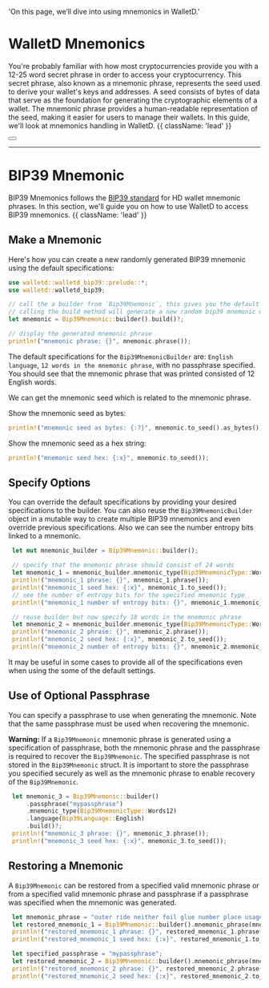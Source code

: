 
  'On this page, we’ll dive into using mnemonics in WalletD.'

# WalletD Mnemonics 

You're probably familiar with how most cryptocurrencies provide you with a 12-25 word secret phrase in order to access your cryptocurrency.
This secret phrase, also known as a mnemonic phrase, represents the seed used to derive your wallet's keys and addresses.
A seed consists of bytes of data that serve as the foundation for generating the cryptographic elements of a wallet.
The mnemonic phrase provides a human-readable representation of the seed, making it easier for users to manage their wallets. In this guide, we'll look at mnemonics handling in WalletD. {{ className: 'lead' }}

<div className="not-prose">
  <Button
    href="/quickstart/#notes-on-following-the-guides"
    variant="text"
    arrow="right"
    children="Notes on following the guide examples"
  />
</div>


---

# BIP39 Mnemonic

BIP39 Mnemonics follows the [BIP39 standard](https://github.com/bitcoin/bips/blob/master/bip-0039.mediawiki) for HD wallet mnemonic phrases. 
In this section, we'll guide you on how to use WalletD to access BIP39 mnemonics. {{ className: 'lead' }}

## Make a Mnemonic

Here's how you can create a new randomly generated BIP39 mnemonic using the default specifications:

```rust {{ title: 'Imports needed for this section' }}
use walletd::walletd_bip39::prelude::*;
use walletd::walletd_bip39;
``` 

```rust {{ title: 'Example'}}
// call the a builder from `Bip39Mnemonic`, this gives you the default settings 
// calling the build method will generate a new random bip39 mnemonic within the default specs
let mnemonic = Bip39Mnemonic::builder().build()?;

// display the generated mnemonic phrase
println!("mnemonic phrase: {}", mnemonic.phrase());
```

The default specifications for the `Bip39MnemonicBuilder` are: `English language`, `12 words in the mnemonic phrase`, with no passphrase specified.
You should see that the mnemonic phrase that was printed consisted of 12 English words.

We can get the mnemonic seed which is related to the mnemonic phrase.


Show the mnemonic seed as bytes:
```rust {{ title: 'Example' }}
println!("mnemonic seed as bytes: {:?}", mnemonic.to_seed().as_bytes());
```

Show the mnemonic seed as a hex string:
```rust {{ title: 'Example' }}
println!("mnemonic seed hex: {:x}", mnemonic.to_seed());
```

 ## Specify Options

 You can override the default specifications by providing your desired specifications to the builder.
 You can also reuse the `Bip39MnemonicBuilder` object in a mutable way to create multiple BIP39 mnemonics and even override previous specifications.
 Also we can see the number entropy bits linked to a mnemonic.

```rust {{ title: 'Create different mnemonics with different settings' }}
 let mut mnemonic_builder = Bip39Mnemonic::builder();

 // specify that the mnemonic phrase should consist of 24 words
 let mnemonic_1 = mnemonic_builder.mnemonic_type(Bip39MnemonicType::Words24).build()?;
 println!("mnemonic_1 phrase: {}", mnemonic_1.phrase());
 println!("mnemonic_1 seed hex: {:x}", mnemonic_1.to_seed());
 // see the number of entropy bits for the specified mnemonic type
 println!("mnemonic_1 number of entropy bits: {}", mnemonic_1.mnemonic_type().entropy_bits());

 // reuse builder but now specify 18 words in the mnemonic phrase
 let mnemonic_2 = mnemonic_builder.mnemonic_type(Bip39MnemonicType::Words18).build()?;
 println!("mnemonic_2 phrase: {}", mnemonic_2.phrase());
 println!("mnemonic_2 seed hex: {:x}", mnemonic_2.to_seed());
 println!("mnemonic_2 number of entropy bits: {}", mnemonic_2.mnemonic_type().entropy_bits());

 ```

 It may be useful in some cases to provide all of the specifications even when using the some of the default settings.

 ## Use of Optional Passphrase
 You can specify a passphrase to use when generating the mnemonic.
 Note that the same passphrase must be used when recovering the mnemonic.

 **Warning:**
 If a `Bip39Mnemonic` mnemonic phrase is generated using a specification of passphrase, both the mnemonic phrase and the passphrase is required to recover the `Bip39Mnemonic`.
 The specified passphrase is not stored in the `Bip39Mnemonic` struct. It is important to store the passphrase you specified securely as well as the mnemonic phrase to enable recovery of the `Bip39Mnemonic`.

```rust {{ title: 'Example' }}
 let mnemonic_3 = Bip39Mnemonic::builder()
     .passphrase("mypassphrase")
     .mnemonic_type(Bip39MnemonicType::Words12)
     .language(Bip39Language::English)
     .build()?;
 println!("mnemonic_3 phrase: {}", mnemonic_3.phrase());
 println!("mnemonic_3 seed hex: {:x}", mnemonic_3.to_seed());
 ```

 ## Restoring a Mnemonic

 A `Bip39Mnemonic` can be restored from a specified valid mnemonic phrase or from a specified valid mnemonic phrase and passphrase if a passphrase was specified when the mnemonic was generated.

```rust {{ title: 'Example' }}
 let mnemonic_phrase = "outer ride neither foil glue number place usage ball shed dry point";
 let restored_mnemonic_1 = Bip39Mnemonic::builder().mnemonic_phrase(mnemonic_phrase).build()?;
 println!("restored_mnemonic_1 phrase: {}", restored_mnemonic_1.phrase());
 println!("restored_mnemonic_1 seed hex: {:x}", restored_mnemonic_1.to_seed());

 let specified_passphrase = "mypassphrase";
 let restored_mnemonic_2 = Bip39Mnemonic::builder().mnemonic_phrase(mnemonic_phrase).passphrase(specified_passphrase).build()?;
 println!("restored_mnemonic_2 phrase: {}", restored_mnemonic_2.phrase());
 println!("restored_mnemonic_2 seed hex: {:x}", restored_mnemonic_2.to_seed());
 ```

